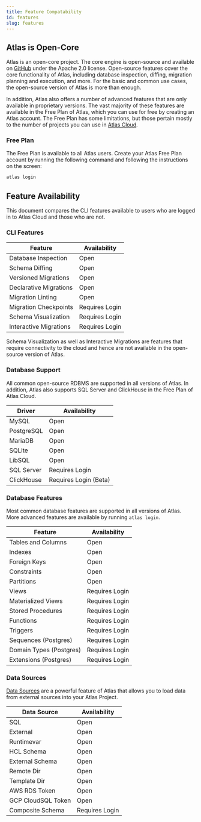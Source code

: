 ```yaml
---
title: Feature Compatability
id: features
slug: features
---
```


##  Atlas is Open-Core

Atlas is an open-core project. The core engine is open-source and available on [GitHub](https://github.com/ariga/atlas)
under the Apache 2.0 license. Open-source features cover the core functionality of Atlas, including database inspection,
diffing, migration planning and execution, and more. For the basic and common use cases, the open-source version of
Atlas is more than enough.

In addition, Atlas also offers a number of advanced features that are only available in proprietary versions. The
vast majority of these features are available in the Free Plan of Atlas, which you can use for free by creating
an Atlas account. The Free Plan has some limitations, but those pertain mostly to the number of projects you can
use in [Atlas Cloud](https://atlasgo.cloud).

### Free Plan

The Free Plan is available to all Atlas users. Create your Atlas Free Plan account by running the following command
and following the instructions on the screen:

```bash
atlas login
```

## Feature Availability

This document compares the CLI features available to users who are logged in to Atlas Cloud and those who are not.

### CLI Features

| Feature             | Availability     |
|---------------------|------------------|
| Database Inspection | Open |
| Schema Diffing      | Open |
| Versioned Migrations| Open |
| Declarative Migrations | Open |
| Migration Linting   | Open |
| Migration Checkpoints   | Requires Login |
| Schema Visualization| Requires Login   |
| Interactive Migrations | Requires Login   |

Schema Visualization as well as Interactive Migrations are features that require connectivity to the cloud and hence are not available in the open-source version of Atlas.

### Database Support

All common open-source RDBMS are supported in all versions of Atlas. In addition, Atlas also supports SQL Server and ClickHouse in the Free Plan of Atlas Cloud.

| Driver     | Availability          |
|------------|-----------------------|
| MySQL      | Open                  |
| PostgreSQL | Open                  |
| MariaDB    | Open                  |
| SQLite     | Open                  |
| LibSQL     | Open                  |
| SQL Server | Requires Login        |
| ClickHouse | Requires Login (Beta) |

### Database Features

Most common database features are supported in all versions of Atlas. More advanced features are available by running `atlas login`.

| Feature                 | Availability   |
|-------------------------|----------------|
| Tables and Columns      | Open           |
| Indexes                 | Open           |
| Foreign Keys            | Open           |
| Constraints             | Open           |
| Partitions              | Open           |
| Views                   | Requires Login |
| Materialized Views      | Requires Login |
| Stored Procedures       | Requires Login |
| Functions               | Requires Login |
| Triggers                | Requires Login |
| Sequences (Postgres)    | Requires Login |
| Domain Types (Postgres) | Requires Login |
| Extensions (Postgres)   | Requires Login |

### Data Sources

[Data Sources](/atlas-schema/projects#data-sources) are a powerful feature of Atlas that allows you to load data from external sources into your Atlas Project.

| Data Source        | Availability   |
|--------------------|----------------|
| SQL                | Open           |
| External           | Open           |
| Runtimevar         | Open           |
| HCL Schema         | Open           |
| External Schema    | Open           |
| Remote Dir         | Open           |
| Template Dir       | Open           |
| AWS RDS Token      | Open           |
| GCP CloudSQL Token | Open           |
| Composite Schema   | Requires Login |

